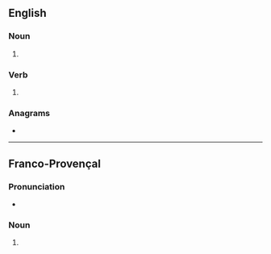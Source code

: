 ==English==

===Noun===
{{head|en|noun form}}

# {{plural of|rouse|lang=en}}

===Verb===
{{head|en|verb form}}

# {{en-third-person singular of|rouse}}

===Anagrams===
* {{anagrams|en|a=eorssu|Rousse|Sueros|serous}}

----

==Franco-Provençal==

===Pronunciation===
* {{IPA|/ˈruzɛ/|lang=frp}}

===Noun===
{{head|frp|noun plural form}}

# {{plural of|rousa|lang=frp}}